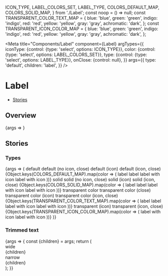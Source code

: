 
  ICON_TYPE,
  LABEL_COLORS_SET,
  LABEL_TYPE,
  COLORS_DEFAULT_MAP,
  COLORS_SOLID_MAP,
} from './Label';
const noop = () => null;
const TRANSPARENT_COLOR_TEXT_MAP = {
  blue: 'blue',
  green: 'green',
  indigo: 'indigo',
  red: 'red',
  yellow: 'yellow',
  gray: 'gray',
  achromatic: 'dark',
};
const TRANSPARENT_ICON_COLOR_MAP = {
  blue: 'blue',
  green: 'green',
  indigo: 'indigo',
  red: 'red',
  yellow: 'yellow',
  gray: 'gray',
  achromatic: 'dark',
};

<Meta
  title="Components/Label"
  component={Label}
  argTypes={{
    iconType: {control: {type: 'select', options: ICON_TYPE}},
    color: {control: {type: 'select', options: LABEL_COLORS_SET}},
    type: {control: {type: 'select', options: LABEL_TYPE}},
    onClose: {control: null},
  }}
  args={{
    type: 'default',
    children: 'label',
  }}
/>

# Label

- [Stories](#stories)

## Overview

<Canvas>
  <Story name="Default">{args => <Label {...args} />}</Story>
</Canvas>

<ArgsTable story="Default" />

## Stories

### Types

<Canvas>
  <Story name="Types">
    {args => (
      <StoryVariantTable>
        <tbody>
          <tr>
            <td>
              <Headline
                extraBold
                transform="uppercase"
                type="span"
                color="text-gray-40"
                size="medium"
              >
                default
              </Headline>
            </td>
            <td>
              <Headline
                extraBold
                transform="uppercase"
                type="span"
                color="text-gray-40"
                size="medium"
              >
                default (no icon, close)
              </Headline>
            </td>
            <td>
              <Headline
                extraBold
                transform="uppercase"
                type="span"
                color="text-gray-40"
                size="medium"
              >
                default (icon)
              </Headline>
            </td>
            <td>
              <Headline
                extraBold
                transform="uppercase"
                type="span"
                color="text-gray-40"
                size="medium"
              >
                default (icon, close)
              </Headline>
            </td>
          </tr>
          {Object.keys(COLORS_DEFAULT_MAP).map(color => (
            <tr key={color}>
              <td
                style={{
                  backgroundColor:
                    color === 'achromatic' ? hex.black : 'transparent',
                }}
              >
                <Label {...args} color={color}>
                  label
                </Label>
              </td>
              <td
                style={{
                  backgroundColor:
                    color === 'achromatic' ? hex.black : 'transparent',
                }}
              >
                <Label {...args} color={color} onClose={noop}>
                  label
                </Label>
              </td>
              <td
                style={{
                  backgroundColor:
                    color === 'achromatic' ? hex.black : 'transparent',
                }}
              >
                <Label {...args} color={color} iconType="attachment">
                  label with icon
                </Label>
              </td>
              <td
                style={{
                  backgroundColor:
                    color === 'achromatic' ? hex.black : 'transparent',
                }}
              >
                <Label
                  {...args}
                  color={color}
                  onClose={noop}
                  iconType="attachment"
                >
                  label with icon
                </Label>
              </td>
            </tr>
          ))}
          <tr>
            <td style={{height: '100px'}} />
          </tr>
          <tr>
            <td>
              <Headline
                extraBold
                transform="uppercase"
                type="span"
                color="text-gray-40"
                size="medium"
              >
                solid
              </Headline>
            </td>
            <td>
              <Headline
                extraBold
                transform="uppercase"
                type="span"
                color="text-gray-40"
                size="medium"
              >
                solid (no icon, close)
              </Headline>
            </td>
            <td>
              <Headline
                extraBold
                transform="uppercase"
                type="span"
                color="text-gray-40"
                size="medium"
              >
                solid (icon)
              </Headline>
            </td>
            <td>
              <Headline
                extraBold
                transform="uppercase"
                type="span"
                color="text-gray-40"
                size="medium"
              >
                solid (icon, close)
              </Headline>
            </td>
          </tr>
          {Object.keys(COLORS_SOLID_MAP).map(color => (
            <tr key={color}>
              <td>
                <Label {...args} type="solid" color={color}>
                  label
                </Label>
              </td>
              <td>
                <Label {...args} type="solid" color={color} onClose={noop}>
                  label
                </Label>
              </td>
              <td>
                <Label
                  {...args}
                  type="solid"
                  color={color}
                  iconType="attachment"
                >
                  label with icon
                </Label>
              </td>
              <td>
                <Label
                  {...args}
                  type="solid"
                  color={color}
                  onClose={noop}
                  iconType="attachment"
                >
                  label with icon
                </Label>
              </td>
            </tr>
          ))}
          <tr>
            <td style={{height: '100px'}} />
          </tr>
          <tr>
            <td>
              <Headline
                extraBold
                transform="uppercase"
                type="span"
                color="text-gray-40"
                size="medium"
              >
                transparent color
              </Headline>
            </td>
            <td>
              <Headline
                extraBold
                transform="uppercase"
                type="span"
                color="text-gray-40"
                size="medium"
              >
                transparent color (close)
              </Headline>
            </td>
            <td>
              <Headline
                extraBold
                transform="uppercase"
                type="span"
                color="text-gray-40"
                size="medium"
              >
                transparent color (icon)
              </Headline>
            </td>
            <td>
              <Headline
                extraBold
                transform="uppercase"
                type="span"
                color="text-gray-40"
                size="medium"
              >
                transparent color (icon, close)
              </Headline>
            </td>
          </tr>
          {Object.keys(TRANSPARENT_COLOR_TEXT_MAP).map(color => (
            <tr key={color}>
              <td>
                <Label
                  {...args}
                  type={LABEL_TYPE.TRANSPARENT_COLOR}
                  color={color}
                >
                  label
                </Label>
              </td>
              <td>
                <Label
                  {...args}
                  type={LABEL_TYPE.TRANSPARENT_COLOR}
                  color={color}
                  onClose={noop}
                >
                  label
                </Label>
              </td>
              <td>
                <Label
                  {...args}
                  type={LABEL_TYPE.TRANSPARENT_COLOR}
                  color={color}
                  iconType="attachment"
                >
                  label with icon
                </Label>
              </td>
              <td>
                <Label
                  {...args}
                  type={LABEL_TYPE.TRANSPARENT_COLOR}
                  color={color}
                  onClose={noop}
                  iconType="attachment"
                >
                  label with icon
                </Label>
              </td>
            </tr>
          ))}
          <tr>
            <td style={{height: '100px'}} />
          </tr>
          <tr>
            <td />
            <td />
            <td>
              <Headline
                extraBold
                transform="uppercase"
                type="span"
                color="text-gray-40"
                size="medium"
              >
                transparent (icon)
              </Headline>
            </td>
            <td>
              <Headline
                extraBold
                transform="uppercase"
                type="span"
                color="text-gray-40"
                size="medium"
              >
                transparent (icon, close)
              </Headline>
            </td>
          </tr>
          {Object.keys(TRANSPARENT_ICON_COLOR_MAP).map(color => (
            <tr key={color}>
              <td />
              <td />
              <td>
                <Label
                  {...args}
                  type={LABEL_TYPE.TRANSPARENT}
                  color={color}
                  iconType="attachment"
                >
                  label with icon
                </Label>
              </td>
              <td>
                <Label
                  {...args}
                  type={LABEL_TYPE.TRANSPARENT}
                  color={color}
                  onClose={noop}
                  iconType="attachment"
                >
                  label with icon
                </Label>
              </td>
            </tr>
          ))}
        </tbody>
      </StoryVariantTable>
    )}
  </Story>
</Canvas>

### Trimmed text

<Canvas>
  <Story
    name="TrimmedText"
    args={{
      title: 'Long long long text',
      children: 'Very very long label',
      onClose: {control: noop},
      color: LABEL_COLORS_SET.BLUE,
    }}
  >
    {args => {
      const {children} = args;
      return (
        <div>
          <Headline
            extraBold
            transform="uppercase"
            size="medium"
            color="text-gray-40"
          >
            wide
          </Headline>
          <div
            style={{
              width: '250px',
              border: '1px solid',
              borderColor: hex['gray-40'],
              padding: '20px',
              marginTop: '10px',
            }}
          >
            <Label {...args}>{children}</Label>
          </div>
          <Headline
            extraBold
            transform="uppercase"
            size="medium"
            style={{marginTop: 20}}
            color="text-gray-40"
          >
            narrow
          </Headline>
          <div
            style={{
              width: '150px',
              border: '1px solid',
              borderColor: hex['gray-40'],
              padding: '20px',
              marginTop: '10px',
            }}
          >
            <Label {...args}>{children}</Label>
          </div>
        </div>
      );
    }}
  </Story>
</Canvas>

